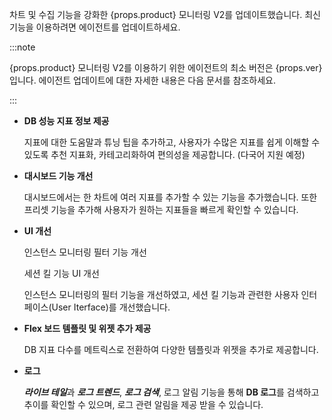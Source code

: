 <p>차트 및 수집 기능을 강화한 {props.product} 모니터링 V2를 업데이트했습니다. 최신 기능을 이용하려면 에이전트를 업데이트하세요.</p>

:::note

<p>{props.product} 모니터링 V2를 이용하기 위한 에이전트의 최소 버전은 {props.ver}입니다. 에이전트 업데이트에 대한 자세한 내용은 <Link to='agent-manage'>다음 문서</Link>를 참조하세요.</p>

:::

<InDoc product="postgresql,mysql,redis,mongodb">

* **DB 성능 지표 정보 제공**

  <ProdImg img='new-feature-01.png'/>

  지표에 대한 도움말과 튜닝 팁을 추가하고, 사용자가 수많은 지표를 쉽게 이해할 수 있도록 추천 지표화, 카테고리화하여 편의성을 제공합니다. (다국어 지원 예정)

</InDoc>

* **대시보드 기능 개선**

  <InDoc product="postgresql,mysql,redis,mongodb,oracle-v2">
  
  <ProdImg img='new-feature-02.png'/>
  
  </InDoc>

  대시보드에서는 한 차트에 여러 지표를 추가할 수 있는 기능을 추가했습니다. 또한 프리셋 기능을 추가해 사용자가 원하는 지표들을 빠르게 확인할 수 있습니다.

* **UI 개선**

  인스턴스 모니터링 필터 기능 개선

  <InDoc product="postgresql,mysql,redis,mongodb,oracle-v2">
  
  <ProdImg img='new-feature-03.png'/>
  
  </InDoc>

  <InDoc product="postgresql,mysql,oracle-v2">

  세션 킬 기능 UI 개선

  <ProdImg img='new-feature-04.png'/>

  인스턴스 모니터링의 필터 기능을 개선하였고, 세션 킬 기능과 관련한 사용자 인터페이스(User Iterface)를 개선했습니다.

  </InDoc>

<InDoc product="postgresql,mysql">

* **Flex 보드 템플릿 및 위젯 추가 제공**

  <ProdImg img='new-feature-05.png'/>

  DB 지표 다수를 메트릭스로 전환하여 다양한 템플릿과 위젯을 추가로 제공합니다.

</InDoc>

* **로그**

  <InDoc product="postgresql,mysql,redis,mongodb,oracle-v2">
  
  <ImgLang img='new-feature-06.png'/>
  
  </InDoc>

  ***라이브 테일***과 ***로그 트렌드***, ***로그 검색***, 로그 알림 기능을 통해 **DB 로그**를 검색하고 추이를 확인할 수 있으며, 로그 관련 알림을 제공 받을 수 있습니다.